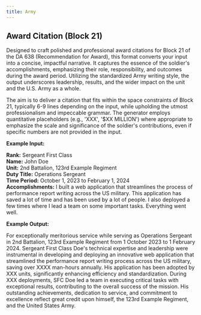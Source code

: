 ```yaml
---
title: Army
---
```


## Award Citation (Block 21)

Designed to craft polished and professional award citations for Block 21 of the DA 638 (Recommendation for Award), this format converts your input into a concise, impactful narrative. It captures the essence of the soldier's accomplishments, emphasizing their role, responsibility, and outcomes during the award period. Utilizing the standardized Army writing style, the output underscores leadership, results, and the wider impact on the unit and the U.S. Army as a whole.

The aim is to deliver a citation that fits within the space constraints of Block 21, typically 6-9 lines depending on the input, while upholding the utmost professionalism and impeccable grammar. The generator employs quantitative placeholders (e.g., 'XXX', '$XX MILLION') where appropriate to emphasize the scale and significance of the soldier's contributions, even if specific numbers are not provided in the input.

**Example Input:**

**Rank:** Sergeant First Class  
**Name:** John Doe  
**Unit:** 2nd Battalion, 123rd Example Regiment  
**Duty Title:** Operations Sergeant  
**Time Period:** October 1, 2023 to February 1, 2024  
**Accomplishments:** I built a web application that streamlines the process of performance report writing across the US military. This application has saved a lot of time and has been used by a lot of people. I also deployed a few times where I lead a team on some important tasks. Everything went well.

**Example Output:**

For exceptionally meritorious service while serving as Operations Sergeant in 2nd Battalion, 123rd Example Regiment from 1 October 2023 to 1 February 2024. Sergeant First Class Doe's technical expertise and leadership were instrumental in developing and deploying an innovative web application that streamlined the performance report writing process across the US military, saving over XXXX man-hours annually. His application has been adopted by XXX units, significantly enhancing efficiency and standardization. During XXX deployments, SFC Doe led a team in executing critical tasks with exceptional results, contributing to the overall success of the mission. His outstanding achievements, dedication to service, and commitment to excellence reflect great credit upon himself, the 123rd Example Regiment, and the United States Army.
